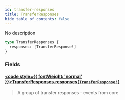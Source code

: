 ```yaml
---
id: transfer-responses
title: TransferResponses
hide_table_of_contents: false
---
```








No description

```graphql
type TransferResponses {
  responses: [TransferResponse!]
}
```


### Fields

#### [<code style={{ fontWeight: 'normal' }}>TransferResponses.<b>responses</b></code>](#)<Bullet />[`[TransferResponse!]`](/testnet/api/graphql/objects/transfer-response) <Badge class="secondary" text="list"/> <Badge class="secondary" text="object"/>
> A group of transfer responses - events from core
> 





